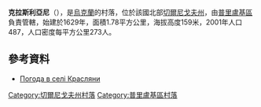 {{coord|50|34|11|N|32|40|13|E|scale:100000|display=title}}

'''克拉斯利亞尼'''（{{lang-uk|Красляни}}），是[[烏克蘭|烏克蘭]]的村落，位於該國北部[[切爾尼戈夫州|切爾尼戈夫州]]，由[[普里盧基區|普里盧基區]]負責管轄，始建於1629年，面積1.78平方公里，海拔高度159米，2001年人口487，人口密度每平方公里273人。

==參考資料==
* [http://weather.in.ua/ua/chernigovskaja/11953 Погода в селі Красляни] {{Wayback|url=http://weather.in.ua/ua/chernigovskaja/11953 |date=20111220135529 }}

[[Category:切爾尼戈夫州村落|Category:切爾尼戈夫州村落]]
[[Category:普里盧基區村落|Category:普里盧基區村落]]


{{Chernihiv-geo-stub}}